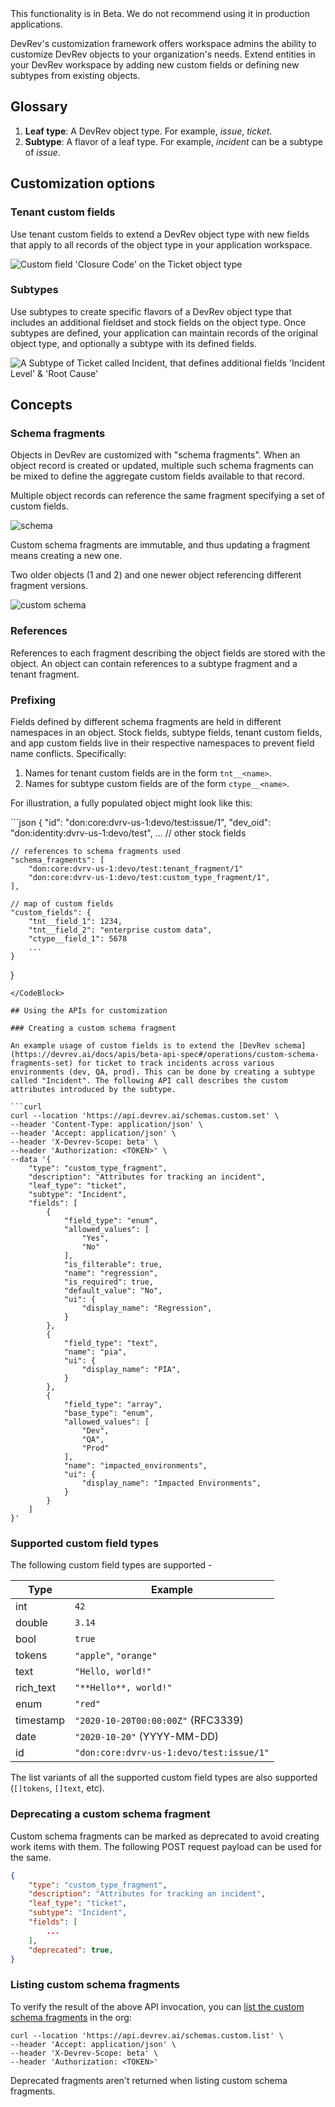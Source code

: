 <Callout intent="info">
This functionality is in Beta. We do not recommend using it in production applications.
</Callout>

DevRev's customization framework offers workspace admins the ability to customize DevRev objects to your organization's needs.
Extend entities in your DevRev workspace by adding new custom fields or defining new subtypes from existing objects.

## Glossary

1. **Leaf type**: A DevRev object type. For example, _issue_, _ticket_.
1. **Subtype**: A flavor of a leaf type. For example, _incident_ can be a subtype of _issue_.

## Customization options

### Tenant custom fields

Use tenant custom fields to extend a DevRev object type with new fields that apply to all records of the object type in your application workspace.

![Custom field 'Closure Code' on the Ticket object type](https://docs.devrev.ai/_next/image?url=%2Fimg%2Fcustom-field.jpeg&w=1920&q=75)

### Subtypes

Use subtypes to create specific flavors of a DevRev object type that includes an additional fieldset and stock fields on the object type.
Once subtypes are defined, your application can maintain records of the original object type, and optionally a subtype with its defined fields.

![A Subtype of Ticket called Incident, that defines additional fields 'Incident Level' & 'Root Cause'](https://docs.devrev.ai/_next/image?url=%2Fimg%2Fcustom-subtype.jpeg&w=1920&q=75)

## Concepts

### Schema fragments

Objects in DevRev are customized with "schema fragments".
When an object record is created or updated, multiple such schema fragments can be mixed to define the aggregate custom fields available to that record.

Multiple object records can reference the same fragment specifying a set of custom fields.

![schema]()

Custom schema fragments are immutable, and thus updating a fragment means creating a new one.

Two older objects (1 and 2) and one newer object referencing different fragment versions.

![custom schema](../img/customization2.png)

### References

References to each fragment describing the object fields are stored with the object. An object can contain references to a subtype fragment and a tenant fragment.

### Prefixing

Fields defined by different schema fragments are held in different namespaces in an object. Stock fields, subtype fields, tenant custom fields, and app custom fields live in their respective namespaces to prevent field name conflicts. Specifically:

1. Names for tenant custom fields are in the form `tnt__<name>`.
2. Names for subtype custom fields are of the form `ctype__<name>`.

For illustration, a fully populated object might look like this:

<CodeBlock title="Object">
```json
{
    "id": "don:core:dvrv-us-1:devo/test:issue/1",
    "dev_oid": "don:identity:dvrv-us-1:devo/test",
    ... // other stock fields

    // references to schema fragments used
    "schema_fragments": [
        "don:core:dvrv-us-1:devo/test:tenant_fragment/1"
        "don:core:dvrv-us-1:devo/test:custom_type_fragment/1",
    ],

    // map of custom fields
    "custom_fields": {
        "tnt__field_1": 1234,
        "tnt__field_2": "enterprise custom data",
        "ctype__field_1": 5678
        ...
    }
}
```
</CodeBlock>

## Using the APIs for customization

### Creating a custom schema fragment

An example usage of custom fields is to extend the [DevRev schema](https://devrev.ai/docs/apis/beta-api-spec#/operations/custom-schema-fragments-set) for ticket to track incidents across various environments (dev, QA, prod). This can be done by creating a subtype called "Incident". The following API call describes the custom attributes introduced by the subtype.

```curl
curl --location 'https://api.devrev.ai/schemas.custom.set' \
--header 'Content-Type: application/json' \
--header 'Accept: application/json' \
--header 'X-Devrev-Scope: beta' \
--header 'Authorization: <TOKEN>' \
--data '{
    "type": "custom_type_fragment",
    "description": "Attributes for tracking an incident",
    "leaf_type": "ticket",
    "subtype": "Incident",
    "fields": [
        {
            "field_type": "enum",
            "allowed_values": [
                "Yes",
                "No"
            ],
            "is_filterable": true,
            "name": "regression",
            "is_required": true,
            "default_value": "No",
            "ui": {
                "display_name": "Regression",
            }
        },
        {
            "field_type": "text",
            "name": "pia",
            "ui": {
                "display_name": "PIA",
            }
        },
        {
            "field_type": "array",
            "base_type": "enum",
            "allowed_values": [
                "Dev",
                "QA",
                "Prod"
            ],
            "name": "impacted_environments",
            "ui": {
                "display_name": "Impacted Environments",
            }
        }
    ]
}'
```

### Supported custom field types

The following custom field types are supported -

| Type      | Example                                  |
| --------- | ---------------------------------------- |
| int       | `42`                                     |
| double    | `3.14`                                   |
| bool      | `true`                                   |
| tokens    | `"apple"`, `"orange"`                    |
| text      | `"Hello, world!"`                        |
| rich_text | `"**Hello**, world!"`                    |
| enum      | `"red"`                                  |
| timestamp | `"2020-10-20T00:00:00Z"` (RFC3339)       |
| date      | `"2020-10-20"` (YYYY-MM-DD)              |
| id        | `"don:core:dvrv-us-1:devo/test:issue/1"` |

The list variants of all the supported custom field types are also supported (`[]tokens`, `[]text`, etc).

### Deprecating a custom schema fragment

Custom schema fragments can be marked as deprecated to avoid creating work items with them. The following POST request payload can be used for the same.

```json
{
    "type": "custom_type_fragment",
    "description": "Attributes for tracking an incident",
    "leaf_type": "ticket",
    "subtype": "Incident",
    "fields": [
        ...
    ],
    "deprecated": true,
}
```

### Listing custom schema fragments

To verify the result of the above API invocation, you can [list the custom schema fragments](https://devrev.ai/docs/apis/beta-api-spec#/operations/custom-schema-fragments-list) in the org:

```curl
curl --location 'https://api.devrev.ai/schemas.custom.list' \
--header 'Accept: application/json' \
--header 'X-Devrev-Scope: beta' \
--header 'Authorization: <TOKEN>'
```

Deprecated fragments aren't returned when listing custom schema fragments.